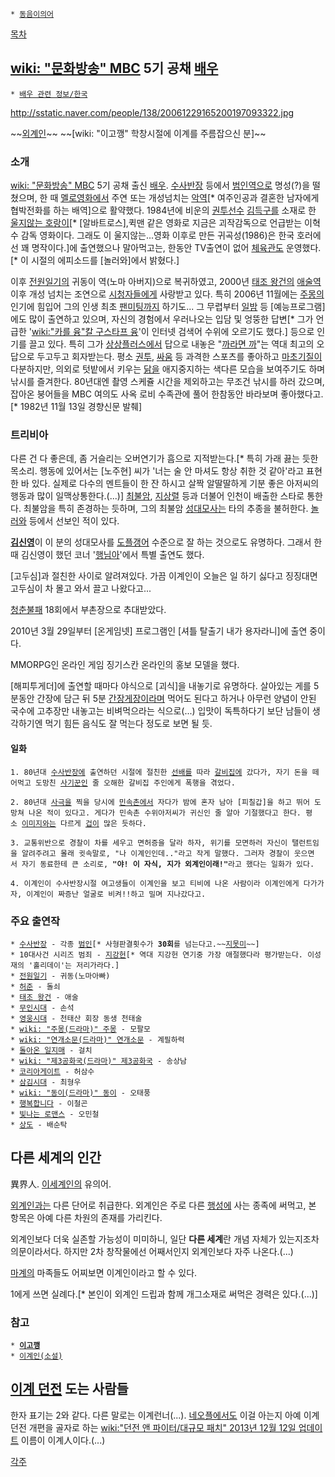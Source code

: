  * [[동음이의어]]

[[목차]]
== [[wiki: "문화방송" MBC]] 5기 공채 [[배우]] ==
 * [[배우 관련 정보/한국]]

http://sstatic.naver.com/people/138/20061229165200197093322.jpg


~~[[외계인]]~~
~~[wiki: "이고깽" 학창시절에 이계를 주름잡으신 분]~~
=== 소개 ===
[[wiki: "문화방송" MBC]] 5기 공채 출신 [[배우]]. [[수사반장]] 등에서 [[범인]]역으로 명성(?)을 떨쳤으며, 한 때 [[멜로영화]]에서 주연 또는 개성넘치는 [[악역]][* 여주인공과 결혼한 남자에게 협박전화를 하는 배역]으로 활약했다. 1984년에 비운의 [[권투]]선수 [[김득구]]를 소재로 한 [[울지않는 호랑이]][* [알바트로스],퀵맨 같은 영화로 지금은 괴작감독으로 언급받는 이혁수 감독 영화이다. 그래도 이 울지않는...영화 이후로 만든 귀곡성(1986)은 한국 호러에선 꽤 명작이다.]에 출연했으나 말아먹고는, 한동안 TV출연이 없어 [[체육관]]도 운영했다.[* 이 시절의 에피소드를 [놀러와]에서 밝혔다.]

이후 [[전원일기]]의 귀동이 역(노마 아버지)으로 복귀하였고, 2000년 [[태조 왕건]]의 [[애술]]역 이후 개성 넘치는 조연으로 [[시청자]]들에게 사랑받고 있다. 특히 2006년 11월에는 [[주몽]]의 인기에 힘입어 그의 인생 최초 [[팬미팅]]까지 하기도... 그 무렵부터 [[일밤]] 등 [예능프로그램]에도 많이 출연하고 있으며, 자신의 경험에서 우러나오는 입담 및 엉뚱한 답변[* 그가 언급한 '[[wiki:"카를 융"칼 구스타프 융]]'이 인터넷 검색어 수위에 오르기도 했다.] 등으로 인기를 끌고 있다. 특히 그가 [[상상플러스]]에서 답으로 내놓은 "[[까라면 까]]"는 역대 최고의 오답으로 두고두고 회자받는다. 평소 [[권투]], [[싸움]] 등 과격한 스포츠를 좋아하고 [[마초]]기질이 다분하지만, 의외로 텃밭에서 키우는 [[닭]]을 애지중지하는 색다른 모습을 보여주기도 하며 낚시를 즐겨한다. 80년대엔 촬영 스케쥴 시간을 제외하고는 무조건 낚시를 하러 갔으며, 잡아온 붕어들을 MBC 여의도 사옥 로비 수족관에 풀어 한참동안 바라보며 좋아했다고.[* 1982년 11월 13일 경향신문 발췌]

=== 트리비아 ===
다른 건 다 좋은데, 좀 거슬리는 오버연기가 흠으로 지적받는다.[* 특히 가래 끓는 듯한 목소리. 행동에 있어서는 [노주현] 씨가 '너는 술 안 마셔도 항상 취한 것 같아'라고 표현한 바 있다. 실제로 다수의 멘트들이 한 잔 하시고 살짝 알딸딸하게 기분 좋은 아저씨의 행동과 많이 일맥상통한다.(...)] [[최불암]], [[지상렬]] 등과 더불어 인천이 배출한 스타로 통한다. 최불암을 특히 존경하는 듯하며, 그의 최불암 [[성대모사]]는 타의 추종을 불허한다. [[놀러와]] 등에서 선보인 적이 있다.

'''[[김신영]]'''이 이 분의 성대모사를 [[도플갱어]] 수준으로 잘 하는 것으로도 유명하다. 그래서 한 때 김신영이 했던 코너 '[[행님아]]'에서 특별 출연도 했다.

[고두심]과 절친한 사이로 알려져있다. 가끔 이계인이 오늘은 일 하기 싫다고 징징대면 고두심이 차 몰고 와서 끌고 나왔다고...

[[청춘불패]] 18회에서 부촌장으로 추대받았다.

2010년 3월 29일부터 [온게임넷] 프로그램인 [셔틀 탈출기 내가 용자라니]에 출연 중이다.

MMORPG인 온라인 게임 징기스칸 온라인의 홍보 모델을 했다.

[해피투게더]에 출연할 때마다 야식으로 [괴식]을 내놓기로 유명하다. 살아있는 게를 5분동안 간장에 담근 뒤 5분 [[간장게장]]이라며 먹어도 된다고 하거나 아무런 양념이 안된 국수에 고추장만 내놓고는 비벼먹으라는 식으로(...) 입맛이 독특하다기 보단 남들이 생각하기엔 먹기 힘든 음식도 잘 먹는다 정도로 보면 될 듯.

==== 일화 ====
 1. 80년대 [[수사반장]]에 출연하던 시절에 절친한 [[선배]]를 따라 [[갈비집]]에 갔다가, 자기 돈을 떼어먹고 도망친 [[사기꾼]]인 줄 오해한 갈비집 주인에게 폭행을 겪었다.

 2. 80년대 [[사극]]을 찍을 당시에 [[민속촌]]에서 자다가 밤에 혼자 남아 [피칠갑]을 하고 뛰어 도망쳐 나온 적이 있다고. 게다가 민속촌 수위아저씨가 귀신인 줄 알아 기절했다고 한다. 평소 [[이미지]]와는 다르게 [[겁]]이 많은 듯하다.

 3. 교통위반으로 경찰이 차를 세우고 면허증을 달라 하자, 위기를 모면하러 자신이 탤런트임을 알려주려고 몰래 귓속말로, "나 이계인인데.."라고 작게 말했다. 그러자 경찰이 웃으면서 자기 동료한테 큰 소리로, '''"야! 이 자식, 지가 외계인이래!"'''라고 했다는 일화가 있다.

 4. 이계인이 수사반장시절 여고생들이 이계인을 보고 티비에 나온 사람이라 이계인에게 다가가자, 이계인이 짜증난 얼굴로 비켜!!하고 밀며 지나갔다고.

=== 주요 출연작 ===
 * [[수사반장]] - 각종 [[범인]][* 사형판결횟수가 '''30회'''를 넘는다고.~~[[지못미]]~~]
 * 10대사건 시리즈 범죄 - [[지강헌]][* 역대 지강헌 연기중 가장 애절했다라 평가받는다. 이성재의 '홀리데이'는 저리가라다.]
 * [[전원일기]] - 귀동(노마아빠)
 * [[허준]] - 돌쇠
 * [[태조 왕건]] - 애술
 * [[무인시대]] - 손석
 * [[영웅시대]] - 천태산 회장 동생 천태술
 * [[wiki: "주몽(드라마)" 주몽]] - 모팔모
 * [[wiki: "연개소문(드라마)" 연개소문]] - 계필하력
 * [[돌아온 일지매]] - 걸치
 * [[wiki: "제3공화국(드라마)" 제3공화국]] - 송상남
 * [[코리아게이트]] - 허삼수
 * [[삼김시대]] - 최형우
 * [[wiki: "동이(드라마)" 동이]] - 오태풍
 * [[행복합니다]] - 이철곤
 * [[빛나는 로맨스]] - 오민철
 * [[상도]] - 배순탁

== 다른 세계의 인간 ==
異界人. [[이세계인]]의 유의어.

[[외계인]]과는 다른 단어로 취급한다. 외계인은 주로 다른 [[행성]]에 사는 종족에 써먹고, 본 항목은 아예 다른 차원의 존재를 가리킨다.

외계인보다 더욱 실존할 가능성이 미미하니, 일단 '''다른 세계'''란 개념 자체가 있는지조차 의문이라서다. 하지만 2차 창작물에선 어째서인지 외계인보다 자주 나온다.(...)

[[마계]]의 마족들도 어찌보면 이계인이라고 할 수 있다.

1에게 쓰면 실례다.[* 본인이 외계인 드립과 함께 개그소재로 써먹은 경력은 있다.(...)]

=== 참고 ===
 * '''[[이고깽]]'''
 * [[이계인(소설)]]

== [[이계 던전]] 도는 사람들 ==
한자 표기는 2와 같다. 다른 말로는 이계런너(...). [[네오플]]에서도 이걸 아는지 아예 이계 던전 개편을 골자로 하는 [[wiki:"던전 앤 파이터/대규모 패치" 2013년 12월 12일 업데이트]] 이름이 이계人이다.(...)

[[각주]]
